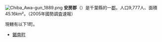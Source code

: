 {{日本郡
| 郡 = 安房郡
| 日文原名 = 安房郡
| 平假名 = あわぐん
| 羅馬字拼音 = Awa-gun
| 地圖 =
| 都道府縣 = 千葉縣
| 編號 = 
| 町 = 1
| 村 = 
| 經度 = 
| 緯度 = 
| 註記 = 
|}}
[[File:Chiba_Awa-gun_1889.png|right]]
'''安房郡'''（{{jpn|j=安房郡|hg=あわぐん|rm=Awa gun|f=y}}）是千葉縣的一[[郡|郡]]。人口9,777人、面積45.16km²。（2005年國勢調査速報）

現轄有以下1町。
*[[鋸南町|鋸南町]]

{{千葉縣}}{{Authority control}}